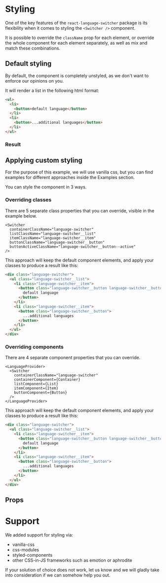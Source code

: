 

<Meta title="Documentation/Styling" />

# Styling

One of the key features of the `react-language-switcher` package is its flexibility when it comes to styling the `<Switcher />` component.

It is possible to override the `className` prop for each element, or override the whole component for each element separately, as well as mix and match these combinations.

## Default styling

By default, the component is completely unstyled, as we don't want to enforce our opinions on you.

It will render a list in the following html format:

```html
<ul>
  <li>
    <button>default language</button>
  </li>
  <li>
    <button>...additional languages</button>
  </li>
</ul>
```

### Result

<Preview withSource="none">
  <LanguageProvider config={{ languageList: ['en', 'de', 'fr'] }}>
    <Switcher />
  </LanguageProvider>
</Preview>

## Applying custom styling

For the purpose of this example, we will use vanilla css, but you can find examples for different approaches inside the Examples section.

You can style the component in 3 ways.

### Overriding classes

There are 5 separate class properties that you can override, visible in the example below.

```tsx
<Switcher
  containerClassName="language-switcher"
  listClassName="language-switcher__list"
  itemClassName="language-switcher__item"
  buttonClassName="language-switcher__button"
  buttonActiveClassName="language-switcher__button--active"
/>
```

This approach will keep the default component elements, and apply your classes to produce a result like this:

```html
<div class="language-switcher">
  <ul class="language-switcher__list">
    <li class="language-switcher__item">
      <button class="language-switcher__button language-switcher__button--active">
        default language
      </button>
    </li>
    <li class="language-switcher__item">
      <button class="language-switcher__button">
        ...additional languages
      </button>
    </li>
  </ul>
</div>
```

### Overriding components

There are 4 separate component properties that you can override.

```tsx
<LanguageProvider>
  <Switcher
    containerClassName="language-switcher"
    containerComponent={Container}
    listComponent={List}
    itemComponent={Item}
    buttonComponent={Button}
  />
</LanguageProvider>
```

This approach will keep the default component elements, and apply your classes to produce a result like this:

```html
<div class="language-switcher">
  <ul class="language-switcher__list">
    <li class="language-switcher__item">
      <button class="language-switcher__button language-switcher__button--active">
        default language
      </button>
    </li>
    <li class="language-switcher__item">
      <button class="language-switcher__button">
        ...additional languages
      </button>
    </li>
  </ul>
</div>
```

## Props

<Props of={Switcher} />

# Support

We added support for styling via:

- vanilla-css
- css-modules
- styled-components
- other CSS-in-JS frameworks such as emotion or aphrodite

If your solution of choice does not work, let us know and we will gladly take into consideration if we can somehow help you out.
